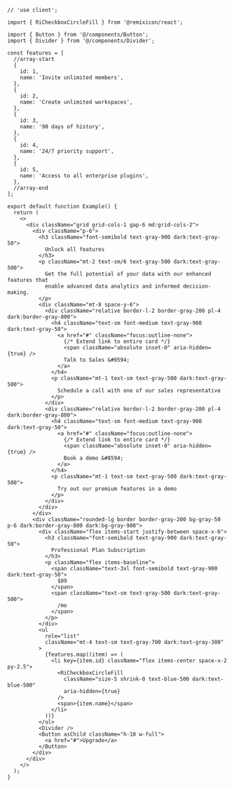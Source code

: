 ````tsx
// 'use client';

import { RiCheckboxCircleFill } from '@remixicon/react';

import { Button } from '@/components/Button';
import { Divider } from '@/components/Divider';

const features = [
  //array-start
  {
    id: 1,
    name: 'Invite unlimited members',
  },
  {
    id: 2,
    name: 'Create unlimited workspaces',
  },
  {
    id: 3,
    name: '90 days of history',
  },
  {
    id: 4,
    name: '24/7 priority support',
  },
  {
    id: 5,
    name: 'Access to all enterprise plugins',
  },
  //array-end
];

export default function Example() {
  return (
    <>
      <div className="grid grid-cols-1 gap-6 md:grid-cols-2">
        <div className="p-6">
          <h3 className="font-semibold text-gray-900 dark:text-gray-50">
            Unlock all features
          </h3>
          <p className="mt-2 text-sm/6 text-gray-500 dark:text-gray-500">
            Get the full potential of your data with our enhanced features that
            enable advanced data analytics and informed decision-making.
          </p>
          <div className="mt-8 space-y-6">
            <div className="relative border-l-2 border-gray-200 pl-4 dark:border-gray-800">
              <h4 className="text-sm font-medium text-gray-900 dark:text-gray-50">
                <a href="#" className="focus:outline-none">
                  {/* Extend link to entire card */}
                  <span className="absolute inset-0" aria-hidden={true} />
                  Talk to Sales &#8594;
                </a>
              </h4>
              <p className="mt-1 text-sm text-gray-500 dark:text-gray-500">
                Schedule a call with one of our sales representative
              </p>
            </div>
            <div className="relative border-l-2 border-gray-200 pl-4 dark:border-gray-800">
              <h4 className="text-sm font-medium text-gray-900 dark:text-gray-50">
                <a href="#" className="focus:outline-none">
                  {/* Extend link to entire card */}
                  <span className="absolute inset-0" aria-hidden={true} />
                  Book a demo &#8594;
                </a>
              </h4>
              <p className="mt-1 text-sm text-gray-500 dark:text-gray-500">
                Try out our premium features in a demo
              </p>
            </div>
          </div>
        </div>
        <div className="rounded-lg border border-gray-200 bg-gray-50 p-6 dark:border-gray-800 dark:bg-gray-900">
          <div className="flex items-start justify-between space-x-6">
            <h3 className="font-semibold text-gray-900 dark:text-gray-50">
              Professional Plan Subscription
            </h3>
            <p className="flex items-baseline">
              <span className="text-3xl font-semibold text-gray-900 dark:text-gray-50">
                $89
              </span>
              <span className="text-sm text-gray-500 dark:text-gray-500">
                /mo
              </span>
            </p>
          </div>
          <ul
            role="list"
            className="mt-4 text-sm text-gray-700 dark:text-gray-300"
          >
            {features.map((item) => (
              <li key={item.id} className="flex items-center space-x-2 py-2.5">
                <RiCheckboxCircleFill
                  className="size-5 shrink-0 text-blue-500 dark:text-blue-500"
                  aria-hidden={true}
                />
                <span>{item.name}</span>
              </li>
            ))}
          </ul>
          <Divider />
          <Button asChild className="h-10 w-full">
            <a href="#">Upgrade</a>
          </Button>
        </div>
      </div>
    </>
  );
}

````
